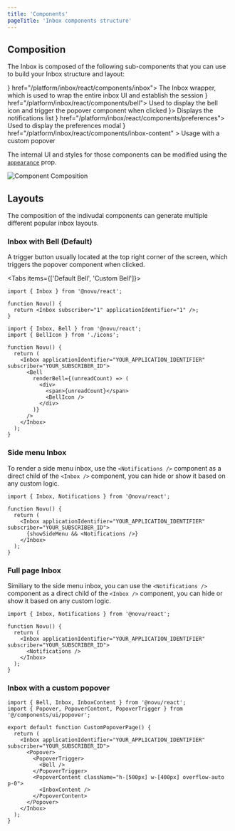 ```yaml
---
title: 'Components'
pageTitle: 'Inbox components structure'
---
```



## Composition

The Inbox is composed of the following sub-components that you can use to build your Inbox structure and layout:

<Cards>
  <Card title="Inbox" icon={<Layout />} href="/platform/inbox/react/components/inbox">
    The Inbox wrapper, which is used to wrap the entire inbox UI and establish the session
  </Card>
  <Card title="Bell" icon={<Bell />} href="/platform/inbox/react/components/bell">
    Used to display the bell icon and trigger the popover component when clicked
  </Card>
  <Card title="Notifications" icon={<Code />}>
    Displays the notifications list
  </Card>
  <Card title="Preferences" icon={<Sliders />} href="/platform/inbox/react/components/preferences">
    Used to display the preferences modal
  </Card>
  <Card
    title="InboxContent"
    icon={<Layout />}
    href="/platform/inbox/react/components/inbox-content"
  >
    Usage with a custom popover
  </Card>
</Cards>

The internal UI and styles for those components can be modified using the [`appearance`](/platform/inbox/react/styling#appearance-prop) prop.

<img src="/images/inbox/composition@2x.png" alt="Component Composition" />

## Layouts

The composition of the indivudal components can generate multiple different popular inbox layouts.

### Inbox with Bell (Default)

A trigger button usually located at the top right corner of the screen, which triggers the popover component when clicked.

<Tabs items={['Default Bell', 'Custom Bell']}>
  <Tab>

```tsx
import { Inbox } from '@novu/react';

function Novu() {
  return <Inbox subscriber="1" applicationIdentifier="1" />;
}
```

  </Tab>
  <Tab>

```tsx
import { Inbox, Bell } from '@novu/react';
import { BellIcon } from './icons';

function Novu() {
  return (
    <Inbox applicationIdentifier="YOUR_APPLICATION_IDENTIFIER" subscriber="YOUR_SUBSCRIBER_ID">
      <Bell
        renderBell={(unreadCount) => (
          <div>
            <span>{unreadCount}</span>
            <BellIcon />
          </div>
        )}
      />
    </Inbox>
  );
}
```

  </Tab>
</Tabs>

### Side menu Inbox

To render a side menu inbox, use the `<Notifications />` component as a direct child of the `<Inbox />` component, you can hide or show it based on any custom logic.

```tsx
import { Inbox, Notifications } from '@novu/react';

function Novu() {
  return (
    <Inbox applicationIdentifier="YOUR_APPLICATION_IDENTIFIER" subscriber="YOUR_SUBSCRIBER_ID">
      {showSideMenu && <Notifications />}
    </Inbox>
  );
}
```

### Full page Inbox

Similiary to the side menu inbox, you can use the `<Notifications />` component as a direct child of the `<Inbox />` component, you can hide or show it based on any custom logic.

```tsx
import { Inbox, Notifications } from '@novu/react';

function Novu() {
  return (
    <Inbox applicationIdentifier="YOUR_APPLICATION_IDENTIFIER" subscriber="YOUR_SUBSCRIBER_ID">
      <Notifications />
    </Inbox>
  );
}
```

### Inbox with a custom popover

```tsx
import { Bell, Inbox, InboxContent } from '@novu/react';
import { Popover, PopoverContent, PopoverTrigger } from '@/components/ui/popover';

export default function CustomPopoverPage() {
  return (
    <Inbox applicationIdentifier="YOUR_APPLICATION_IDENTIFIER" subscriber="YOUR_SUBSCRIBER_ID">
      <Popover>
        <PopoverTrigger>
          <Bell />
        </PopoverTrigger>
        <PopoverContent className="h-[500px] w-[400px] overflow-auto p-0">
          <InboxContent />
        </PopoverContent>
      </Popover>
    </Inbox>
  );
}
```
